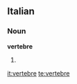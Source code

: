 ==Italian==

===Noun===
'''vertebre''' {{f}}

# {{plural of|[[vertebra]]|lang=Italian}}

[[it:vertebre]]
[[te:vertebre]]
